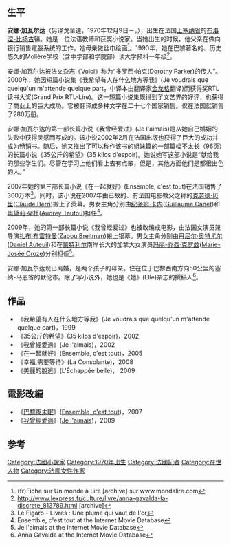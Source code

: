 {{copyedit|time=2011-10-19T13:57:18+00:00}}
{{noteTA
|G3=地名
|1=zh-cn:安娜·加瓦尔达;zh-tw:安娜·戈華達
}}
{{Infobox writer
| name        = 安娜·戈華達
| image       = Anna Gavalda 20100328 Salon du livre de Paris 1.jpg
| image_size  = 
| alt         = Anna Gavalda, March 2010
| caption     = Anna Gavalda, March 2010
<!-- 未知參數 | bgcolour    = silver -->
| birth_date  = {{birth date and age|1970|12|9}}
| birth_place = {{FRA}} [[上塞納省|上塞納省]] [[布洛涅-比揚古|布洛涅-比揚古]]
| nationality = {{FRA}}
| occupation  = [[小说家|小说家]]
| alma_mater  = 
| genre       = [[長篇小說|長篇小說]] [[短篇小說|短篇小說]]
| period      = 
| influences  = 
| influenced  = 
| website     = 
| awards      = [[Grand_Prix_RTL-Lire|Grand Prix RTL-Lire]](2000年)
}}

==生平==
'''安娜·加瓦尔达'''（另译戈華達，1970年12月9日－，{{lang-fr|Anna Gavalda}}），出生在法国[[上塞纳省|上塞纳省]]的[[布洛涅-比扬古|布洛涅-比扬古]]镇。她是一位法语教师和获奖小说家。当她出生的时候，他父亲在做向银行销售電腦系统的工作，她母亲做丝巾绘画<ref>(fr)Fiche sur Un monde à Lire [archive] sur www.mondalire.com</ref>。1990年，她在巴黎著名的、历史悠久的Molière学校（含中学部和学院部）读大学预科一年级<ref>http://www.lexpress.fr/culture/livre/anna-gavalda-la-discrete_813789.html {{Wayback|url=http://www.lexpress.fr/culture/livre/anna-gavalda-la-discrete_813789.html |date=20120129130613 }} [archive]</ref>。

安娜·加瓦尔达被法文杂志《Voici》称为“多罗西·帕克(Dorothy Parker)的传人”。2000年，她因短篇小说集《我希望有人在什么地方等我》(Je voudrais que quelqu'un m'attende quelque part，中译本由翻译家[[金龙格|金龙格]]翻译)而获得奖RTL读书大奖(Grand Prix RTL-Lire)。这一短篇小说集既得到了文艺界的好评，也获得了商业上的巨大成功。它被翻译成多种文字在二十七个国家销售。仅在法国就销售了280万册。

安娜·加瓦尔达的第一部长篇小说《我曾经爱过》(Je l'aimais)是从她自己婚姻的失败中获得灵感而写成的。该小说2002年2月在法国出版也获得了巨大的成功并成为畅销书。随后，她又推出了可以称作该书的姐妹篇的一部篇幅不太长（96页）的长篇小说《35公斤的希望》(35 kilos d'espoir)。她说她写这部小说是“献给我的那些学生们。尽管在学习上他们看上去有点笨，但是，其他方面他们是都很出色的人。”

2007年她的第三部长篇小说《在一起就好》(Ensemble, c'est tout)在法国销售了300万本<ref>Le Figaro - Livres : Une plume qui vaut de l'or</ref>。同时，该小说在2007年由已故的、有法国电影教父之称的[[克劳德·贝里|克劳德·贝里]]([[Claude_Berri|Claude Berri]])搬上了荧幕。男女主角分别由[[纪尧姆·卡内|纪尧姆·卡内]]([[Guillaume_Canet|Guillaume Canet]])和[[奧黛莉·朵杜|奧黛莉·朵杜]]([[Audrey_Tautou|Audrey Tautou]])担任<ref>Ensemble, c'est tout at the Internet Movie Database</ref>。

2009年，她的第一部长篇小说《我曾经爱过》也被改编成电影，由法国女演员兼导演[[扎布·布雷特曼|扎布·布雷特曼]]([[Zabou_Breitman|Zabou Breitman]])搬上银幕。男女主角分别由[[丹尼尔·奥特尤尔|丹尼尔·奥特尤尔]]([[Daniel_Auteuil|Daniel Auteuil]])和在[[蒙特利尔|蒙特利尔]]南岸长大的加拿大女演员[[玛丽-乔西·克罗兹|玛丽-乔西·克罗兹]]([[Marie-Josée_Croze|Marie-Josée Croze]])分别担任<ref>Je l'aimais at the Internet Movie Database</ref>。

安娜·加瓦尔达现已离婚，是两个孩子的母亲。住在位于巴黎西南方向50公里的塞纳-马恩省的默伦市。除了写小说外，她也是《她》(Elle)杂志的撰稿人<ref>Anna Gavalda at the Internet Movie Database</ref>。

==作品==
* 《我希望有人在什么地方等我》(Je voudrais que quelqu'un m'attende quelque part)，1999
* 《35公斤的希望》(35 kilos d'espoir)，2002
* 《我曾經愛過》(Je l'aimais)，2002
* 《在一起就好》(Ensemble, c'est tout)，2005
* 《幸福,需要等待》(La Consolante)，2008
* 《美麗的脫逃》(L'Échappée belle)， 2009

==電影改編==
*《[[巴黎夜未眠|巴黎夜未眠]]》([[Ensemble,_c'est_tout|Ensemble, c'est tout]])，2007
*《[[我曾經愛過|我曾經愛過]]》([[Je_l'aimais|Je l'aimais]])，2009
==参考==
{{reflist}}

{{Authority control}}
[[Category:法國小說家|Category:法國小說家]]
[[Category:1970年出生|Category:1970年出生]]
[[Category:法國記者|Category:法國記者]]
[[Category:在世人物|Category:在世人物]]
[[Category:法國女性作家|Category:法國女性作家]]